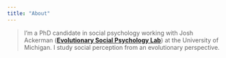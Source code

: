 ```yaml
---
title: "About"
---
```


> I'm a PhD candidate in social psychology working with Josh Ackerman ([**Evolutionary Social Psychology Lab**](https://sites.lsa.umich.edu/esplab/)) at the University of Michigan. I study social perception from an evolutionary perspective.

